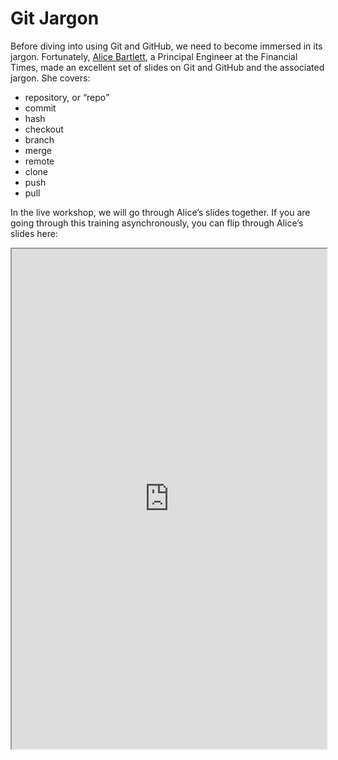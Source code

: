 # Git Jargon

Before diving into using Git and GitHub, we need to become immersed in its 
jargon. Fortunately, [Alice Bartlett](https://github.com/alicebartlett), a 
Principal Engineer at the Financial Times, made an excellent set of slides on 
Git and GitHub and the associated jargon. She covers:

* repository, or "repo"
* commit
* hash
* checkout
* branch
* merge
* remote
* clone
* push 
* pull

In the live workshop, we will go through Alice's slides together. If you are 
going through this training asynchronously, you can flip through Alice's slides 
here: 

<iframe src="https://drive.google.com/file/d/1_cC4nuel2HcxMyzrTFVY_zFu2HeGuVY7/preview" width="100%" height="800"></iframe>
